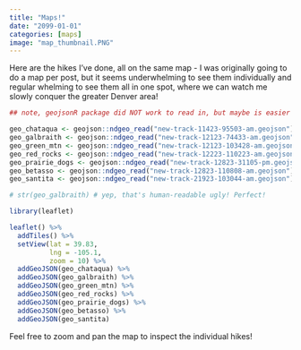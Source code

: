 ```yaml
---
title: "Maps!"
date: "2099-01-01"
categories: [maps]
image: "map_thumbnail.PNG"
---
```


Here are the hikes I've done, all on the same map - I was originally going to do a map per post, but it seems underwhelming to see them individually and regular whelming to see them all in one spot, where we can watch me slowly conquer the greater Denver area!

```r
## note, geojsonR package did NOT work to read in, but maybe is easier to use to plot?!

geo_chataqua <- geojson::ndgeo_read("new-track-11423-95503-am.geojson")
geo_galbraith <- geojson::ndgeo_read("new-track-12123-74433-am.geojson")
geo_green_mtn <- geojson::ndgeo_read("new-track-12123-103428-am.geojson")
geo_red_rocks <- geojson::ndgeo_read("new-track-12223-110223-am.geojson")
geo_prairie_dogs <- geojson::ndgeo_read("new-track-12823-31105-pm.geojson")
geo_betasso <- geojson::ndgeo_read("new-track-12823-110808-am.geojson")
geo_santita <- geojson::ndgeo_read("new-track-21923-103044-am.geojson")

# str(geo_galbraith) # yep, that's human-readable ugly! Perfect!

library(leaflet)


```

```r
leaflet() %>% 
  addTiles() %>% 
  setView(lat = 39.83,
          lng = -105.1,
          zoom = 10) %>% 
  addGeoJSON(geo_chataqua) %>% 
  addGeoJSON(geo_galbraith) %>% 
  addGeoJSON(geo_green_mtn) %>% 
  addGeoJSON(geo_red_rocks) %>% 
  addGeoJSON(geo_prairie_dogs) %>% 
  addGeoJSON(geo_betasso) %>% 
  addGeoJSON(geo_santita)
```

Feel free to zoom and pan the map to inspect the individual hikes!
